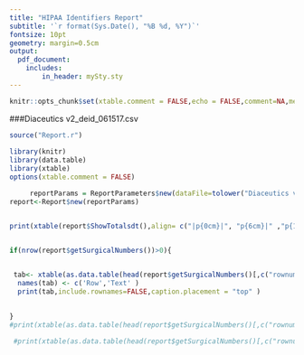 ---
title: "HIPAA Identifiers Report"
subtitle: '`r format(Sys.Date(), "%B %d, %Y")`'
fontsize: 10pt
geometry: margin=0.5cm
output:
  pdf_document:
    includes:
        in_header: mySty.sty
---


```{r setup, include=FALSE}
knitr::opts_chunk$set(xtable.comment = FALSE,echo = FALSE,comment=NA,message=FALSE, warning=FALSE)
```

\pagebreak

###Diaceutics v2_deid_061517.csv

```{r cars,results="asis"}

source("Report.r")
     
library(knitr)
library(data.table)
library(xtable)
options(xtable.comment = FALSE)

     reportParams = ReportParameters$new(dataFile=tolower("Diaceutics v2_deid_061517.csv"), showOriginal = FALSE,extractedTextLength=80L, instancesToShow=100L, printInstances =FALSE,  wrapTextWidth=40L )
report<-Report$new(reportParams)


print(xtable(report$ShowTotalsdt(),align= c("|p{0cm}|", "p{6cm}|" ,"p{11cm}|"),caption="Hello there how are you doing folks great to see you"),include.rownames=FALSE,caption.placement = "top")


if(nrow(report$getSurgicalNumbers())>0){

  
 tab<- xtable(as.data.table(head(report$getSurgicalNumbers()[,c("rownumber","obfuscatedtext")],n=reportParams$instancesToShow)),caption="Hello there how are you doing folks great to see you",align= c("p{0cm}|", "p{2cm}|" ,"p{15cm}|"))
  names(tab) <- c('Row','Text' )
  print(tab,include.rownames=FALSE,caption.placement = "top" )

  
}
#print(xtable(as.data.table(head(report$getSurgicalNumbers()[,c("rownumber","obfuscatedtext")],n=reportParams$instancesToShow),align= c("p{0cm}|", "p{3cm}|" #,"p{13cm}|"))),include.rownames=FALSE)
 
 #print(xtable(as.data.table(head(report$getSurgicalNumbers()[,c("rownumber","obfuscatedtext")],n=reportParams$instancesToShow))),include.rownames=FALSE)
  
 
```
\pagebreak

